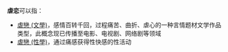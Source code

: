 {{wiktionarypar}}
'''虐恋'''可以指：
*[[虐戀小說|虐戀 (文學)]]，感情百转千回，过程痛苦、曲折、虐心的一种言情题材文学作品类型，此概念现已传播至电影、电视剧、网络剧等领域
*[[虐戀_(性學)|虐戀 (性學)]]，通过痛感获得性快感的性活动

{{Disambiguation|cat=二字消歧义}}